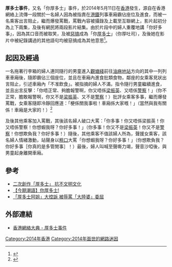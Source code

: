 {{expand|time=2014-05-20T11:29:25+00:00}}

'''厚多士事件'''，又名「你厚多士」事件，於2014年5月11日在[[香港|香港]]發生，源自在香港網絡上流傳一段關於一名婦人因為被指責在[[港鐵|港鐵]]列事車廂霸佔座位及進食，而被一名乘客出言阻止，繼而爆發罵戰，罵戰內容被攝錄及上載至互聯網上，影片起初分為上下兩集，及後有網民將兩段影片結集。由於片段中的婦人重覆地講「你好多事」，因為其口音而被取笑，及被[[惡搞|惡搞]]成為「你[[多士|厚多士]]」（你厚吐司），及後她在影片中被紀錄講過的其他語句均被惡搞成為其他意思<ref>{{Cite web |url=http://lifestyle.etnet.com.hk/column/index.php/digital/relax/24855 |title=經濟通 - 【今期潮語】你厚多士! |access-date=2014-05-22 |archive-date=2014-05-27 |archive-url=https://web.archive.org/web/20140527061331/http://lifestyle.etnet.com.hk/column/index.php/digital/relax/24855 |dead-url=no }}</ref>。

==起因及經過==
一名拖著行李箱的婦人連同隨行的男童進入[[觀塘綫|觀塘綫]]前往[[油麻地站|油麻地站]]方向的其中一列列車車廂後，隨即霸佔三個座位，並且在車廂內進食批類食物，鄰座的女乘客見狀出言阻止，引述車廂內「不准飲食」。被指摘的婦人不滿，指令隨行男童繼續進食，並且出言反擊：「你唔正常、夠膽報警啊，你又唔係[[梁振英|梁振英]]、又唔係[[香港警察|警察]]！」（你不正常，膽敢報警啊，你又不是[[梁振英|梁振英]]、又不是[[香港警察|警察]]！）批評女乘客多事，繼而爆發罵戰，女乘客隨即冷靜回應道：「梗係關我事啦！車廂係大家嘅！」（當然與我有關係！車廂是大家的！）<ref>{{Cite web |url=http://news.sina.com.hk/news/20140512/-2-3260141/1.html |title=新浪新聞 - 被指地鐵車箱內飲食　婦人狂罵：「你厚多士！」 |access-date=2014-05-22 |archive-url=https://web.archive.org/web/20140513013942/http://news.sina.com.hk/news/20140512/-2-3260141/1.html |archive-date=2014-05-13 |dead-url=yes }}</ref>

及後其他乘客加入罵戰，其後該名婦人破口大罵：「你多事！你又唔係梁振英！你又唔係警察！你想蝦我呀？你好多事！」（你多事！你又不是[[梁振英|梁振英]]！你又不是[[香港警察|警察]]！你想欺負我？你好多事！）隨後，其他乘客不值該婦人所為，聲援女乘客，該名婦人情緒激動，站聲身以[[粗口|粗口]]大罵「你想蝦我呀？你好多事！」（你想欺負我？你好多事［你真的是多管閒事］！）最後，婦人叫喊至聲嘶力竭，聲音沙啞後，與男童起身離開車廂。

==參考==
{{reflist}}
* [https://web.archive.org/web/20140619164113/http://www.skypost.hk/%E6%B8%AF%E8%81%9E/%E8%A6%81%E8%81%9E/20140516/001/%E4%BA%8C%E6%AC%A1%E5%89%B5%E4%BD%9C%E3%80%8C%E5%8E%9A%E5%A4%9A%E5%A3%AB%E3%80%8D%20%E6%8A%97%E4%B8%8D%E6%96%87%E6%98%8E%E6%96%87%E5%8C%96/138546 二次創作「厚多士」 抗不文明文化]
* [http://lifestyle.etnet.com.hk/column/index.php/digital/relax/24855 【今期潮語】你厚多士! ] {{Wayback|url=http://lifestyle.etnet.com.hk/column/index.php/digital/relax/24855 |date=20140527061331 }}
* [http://news.stheadline.com/dailynews/content_hk/2014/05/21/286357.asp 「厚多士阿姐」大控訴 被辱罵「大陸婆」委屈] {{Wayback|url=http://news.stheadline.com/dailynews/content_hk/2014/05/21/286357.asp |date=20180308181305 }}

==外部連結==
* [[wikia:evchk:厚多士事件|香港網絡大典 - 厚多士事件]]

[[Category:2014年香港|Category:2014年香港]]
[[Category:2014年面世的網路迷因|Category:2014年面世的網路迷因]]